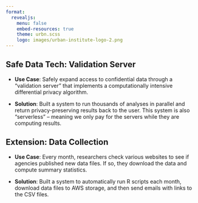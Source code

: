 ```yaml
---
format: 
  revealjs:
    menu: false 
    embed-resources: true
    theme: urbn.scss    
    logo: images/urban-institute-logo-2.png
---
```


## Safe Data Tech: Validation Server 

* **Use Case**: Safely expand access to confidential data through a “validation server” that implements a computationally intensive differential privacy algorithm. 

::: {.fragment fragment-index=1}
* **Solution**: Built a system to run thousands of analyses in parallel and return privacy-preserving results back to the user. This system is also “serverless” – meaning we only pay for the servers while they are computing results. 
:::

## Extension: Data Collection 

* **Use Case**: Every month, researchers check various websites to see if agencies published new data files. If so, they download the data and compute summary statistics.  

::: {.fragment fragment-index=1}
* **Solution**: Built a system to automatically run R scripts each month, download data files to AWS storage, and then send emails with links to the CSV files.  
:::
